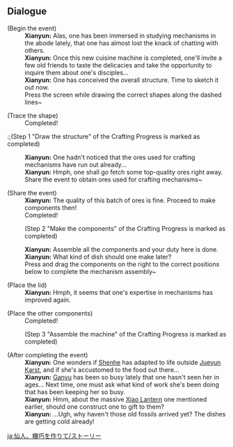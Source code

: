 {{Event Tabs}}

==Dialogue==
{{Dialogue Start}}
;(Begin the event)
:'''Xianyun:''' Alas, one has been immersed in studying mechanisms in the abode lately, that one has almost lost the knack of chatting with others.
:'''Xianyun:''' Once this new cuisine machine is completed, one'll invite a few old friends to taste the delicacies and take the opportunity to inquire them about one's disciples...
:'''Xianyun:''' One has conceived the overall structure. Time to sketch it out now.
:Press the screen while drawing the correct shapes along the dashed lines~

;(Trace the shape)
:Completed!
<!--
Crafting Progress
(1) Draw the structure
(2) Make the components
(3) Assemble the machine
☑ Completed
-->
:;(Step 1{{colon}} "Draw the structure" of the Crafting Progress is marked as completed)
:'''Xianyun:''' One hadn't noticed that the ores used for crafting mechanisms have run out already...
:'''Xianyun:''' Hmph, one shall go fetch some top-quality ores right away.
:Share the event to obtain ores used for crafting mechanisms~

;(Share the event)
:'''Xianyun:''' The quality of this batch of ores is fine. Proceed to make components then!
:Completed!
:;(Step 2{{colon}} "Make the components" of the Crafting Progress is marked as completed)
:'''Xianyun:''' Assemble all the components and your duty here is done.
:'''Xianyun:''' What kind of dish should one make later?
:Press and drag the components on the right to the correct positions below to complete the mechanism assembly~

;(Place the lid)
:'''Xianyun:''' Hmph, it seems that one's expertise in mechanisms has improved again.

;(Place the other components)
:Completed!
:;(Step 3{{colon}} "Assemble the machine" of the Crafting Progress is marked as completed)

;(After completing the event)
:'''Xianyun:''' One wonders if [[Shenhe]] has adapted to life outside [[Jueyun Karst]], and if she's accustomed to the food out there...
:'''Xianyun:''' [[Ganyu]] has been so busy lately that one hasn't seen her in ages... Next time, one must ask what kind of work she's been doing that has been keeping her so busy.
:'''Xianyun:''' Hmm, about the massive [[Xiao Lantern]] one mentioned earlier, should one construct one to gift to them?
:'''Xianyun:''' ...Ugh, why haven't those old fossils arrived yet? The dishes are getting cold already!
{{Dialogue End}}

[[ja:仙人、機巧を作りて/ストーリー]]